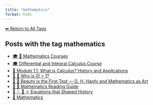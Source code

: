 ```yaml
---
title: "mathematics"
format: html
---
```


[⬅ Return to All Tags](../tags.qmd)

## Posts with the tag **mathematics**

- [🎓 🧮 Mathematics Courses](/posts/courses/mathematics/index.html)
- [🎓 Differential and Integral Calculus Course](/posts/courses/mathematics/calculus/index.html)
- [🧠 Module 1.1: What is Calculus? History and Applications](/posts/courses/mathematics/calculus/module-1/1.1-introduction.html)
- [📘 🧮 Why is 0! = 1?](/posts/mathematics/zero-factorial.html)
- [📘 🧮 Beauty is the First Test — G. H. Hardy and Mathematics as Art](/posts/mathematics/mathematical-beauty.html)
- [🧭 🧮 Mathematics Reading Guide](/posts/mathematics/math-guide.html)
- [📘 ✨ 🧮 ⚛️ Equations that Shaped History](/posts/mathematics/historical-equations.html)
- [🧮 Mathematics](/posts/mathematics/index.html)
